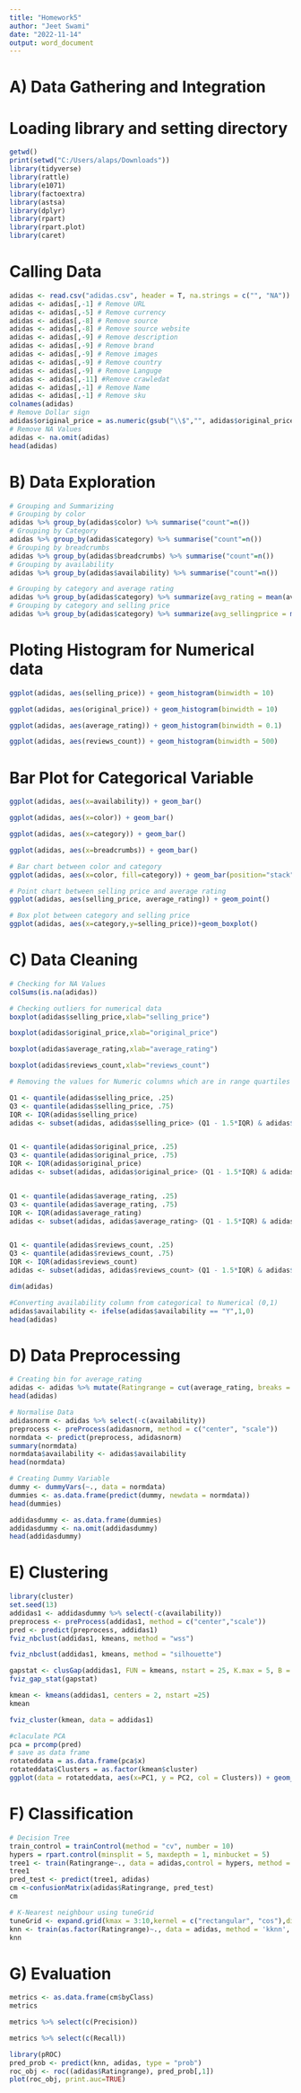 ---
title: "Homework5"
author: "Jeet Swami"
date: "2022-11-14"
output: word_document
---


# A) Data Gathering and Integration
# Loading library and setting directory
```{r}
getwd()
print(setwd("C:/Users/alaps/Downloads"))
library(tidyverse)
library(rattle)
library(e1071)
library(factoextra)
library(astsa)
library(dplyr)
library(rpart)
library(rpart.plot)
library(caret)
```

# Calling Data

```{r}
adidas <- read.csv("adidas.csv", header = T, na.strings = c("", "NA"))
adidas <- adidas[,-1] # Remove URL
adidas <- adidas[,-5] # Remove currency
adidas <- adidas[,-8] # Remove source
adidas <- adidas[,-8] # Remove source website
adidas <- adidas[,-9] # Remove description
adidas <- adidas[,-9] # Remove brand
adidas <- adidas[,-9] # Remove images
adidas <- adidas[,-9] # Remove country
adidas <- adidas[,-9] # Remove Languge
adidas <- adidas[,-11] #Remove crawledat
adidas <- adidas[,-1] # Remove Name
adidas <- adidas[,-1] # Remove sku
colnames(adidas)
# Remove Dollar sign
adidas$original_price = as.numeric(gsub("\\$","", adidas$original_price))
# Remove NA Values 
adidas <- na.omit(adidas)
head(adidas)
```

# B) Data Exploration

```{r}
# Grouping and Summarizing
# Grouping by color
adidas %>% group_by(adidas$color) %>% summarise("count"=n())
# Grouping by Category
adidas %>% group_by(adidas$category) %>% summarise("count"=n())
# Grouping by breadcrumbs
adidas %>% group_by(adidas$breadcrumbs) %>% summarise("count"=n())
# Grouping by availability
adidas %>% group_by(adidas$availability) %>% summarise("count"=n())

# Grouping by category and average rating
adidas %>% group_by(adidas$category) %>% summarize(avg_rating = mean(average_rating,na.rm=TRUE))
# Grouping by category and selling price
adidas %>% group_by(adidas$category) %>% summarize(avg_sellingprice = mean(selling_price,na.rm=TRUE))
```


# Ploting Histogram for Numerical data

```{r}
ggplot(adidas, aes(selling_price)) + geom_histogram(binwidth = 10)
```


```{r}
ggplot(adidas, aes(original_price)) + geom_histogram(binwidth = 10)
```


```{r}
ggplot(adidas, aes(average_rating)) + geom_histogram(binwidth = 0.1)
```


```{r}
ggplot(adidas, aes(reviews_count)) + geom_histogram(binwidth = 500)
```

# Bar Plot for Categorical Variable

```{r}
ggplot(adidas, aes(x=availability)) + geom_bar()
```


```{r}
ggplot(adidas, aes(x=color)) + geom_bar()
```


```{r}
ggplot(adidas, aes(x=category)) + geom_bar()
```

```{r}
ggplot(adidas, aes(x=breadcrumbs)) + geom_bar()
```


```{r}
# Bar chart between color and category
ggplot(adidas, aes(x=color, fill=category)) + geom_bar(position="stack")
```


```{r}
# Point chart between selling price and average rating
ggplot(adidas, aes(selling_price, average_rating)) + geom_point()
```


```{r}
# Box plot between category and selling price
ggplot(adidas, aes(x=category,y=selling_price))+geom_boxplot()
```


# C) Data Cleaning

```{r}
# Checking for NA Values
colSums(is.na(adidas))
```


```{r}
# Checking outliers for numerical data
boxplot(adidas$selling_price,xlab="selling_price")
```


```{r}
boxplot(adidas$original_price,xlab="original_price")
```


```{r}
boxplot(adidas$average_rating,xlab="average_rating")
```


```{r}
boxplot(adidas$reviews_count,xlab="reviews_count")
```


```{r}
# Removing the values for Numeric columns which are in range quartiles +/- 1.5 * IQR

Q1 <- quantile(adidas$selling_price, .25)
Q3 <- quantile(adidas$selling_price, .75)
IQR <- IQR(adidas$selling_price)
adidas <- subset(adidas, adidas$selling_price> (Q1 - 1.5*IQR) & adidas$selling_price< (Q3 + 1.5*IQR))


Q1 <- quantile(adidas$original_price, .25)
Q3 <- quantile(adidas$original_price, .75)
IQR <- IQR(adidas$original_price)
adidas <- subset(adidas, adidas$original_price> (Q1 - 1.5*IQR) & adidas$original_price< (Q3 + 1.5*IQR))


Q1 <- quantile(adidas$average_rating, .25)
Q3 <- quantile(adidas$average_rating, .75)
IQR <- IQR(adidas$average_rating)
adidas <- subset(adidas, adidas$average_rating> (Q1 - 1.5*IQR) & adidas$average_rating< (Q3 + 1.5*IQR))


Q1 <- quantile(adidas$reviews_count, .25)
Q3 <- quantile(adidas$reviews_count, .75)
IQR <- IQR(adidas$reviews_count)
adidas <- subset(adidas, adidas$reviews_count> (Q1 - 1.5*IQR) & adidas$reviews_count< (Q3 + 1.5*IQR))

dim(adidas)
```


```{r}
#Converting availability column from categorical to Numerical (0,1)
adidas$availability <- ifelse(adidas$availability == "Y",1,0)
head(adidas)
```

# D) Data Preprocessing


```{r}
# Creating bin for average_rating
adidas <- adidas %>% mutate(Ratingrange = cut(average_rating, breaks = c(0,4.6,4.8,5.0),labels=c("Poor","Good","VeryGood")))
head(adidas)
```


```{r}
# Normalise Data
adidasnorm <- adidas %>% select(-c(availability))
preprocess <- preProcess(adidasnorm, method = c("center", "scale"))
normdata <- predict(preprocess, adidasnorm)
summary(normdata)
normdata$availability <- adidas$availability
head(normdata)
```


```{r}
# Creating Dummy Variable
dummy <- dummyVars(~., data = normdata)
dummies <- as.data.frame(predict(dummy, newdata = normdata))
head(dummies)
```


```{r}
addidasdummy <- as.data.frame(dummies)
addidasdummy <- na.omit(addidasdummy)
head(addidasdummy)
```


# E) Clustering

```{r}
library(cluster)
set.seed(13)
addidas1 <- addidasdummy %>% select(-c(availability))
preprocess <- preProcess(addidas1, method = c("center","scale"))
pred <- predict(preprocess, addidas1)
fviz_nbclust(addidas1, kmeans, method = "wss")
```


```{r}
fviz_nbclust(addidas1, kmeans, method = "silhouette")
```


```{r}
gapstat <- clusGap(addidas1, FUN = kmeans, nstart = 25, K.max = 5, B = 50)
fviz_gap_stat(gapstat)
```


```{r}
kmean <- kmeans(addidas1, centers = 2, nstart =25)
kmean
```


```{r}
fviz_cluster(kmean, data = addidas1)
```


```{r}
#claculate PCA
pca = prcomp(pred)
# save as data frame
rotateddata = as.data.frame(pca$x)
rotateddata$Clusters = as.factor(kmean$cluster)
ggplot(data = rotateddata, aes(x=PC1, y = PC2, col = Clusters)) + geom_point()
```

# F) Classification

```{r}
# Decision Tree
train_control = trainControl(method = "cv", number = 10)
hypers = rpart.control(minsplit = 5, maxdepth = 1, minbucket = 5)
tree1 <- train(Ratingrange~., data = adidas,control = hypers, method = "rpart1SE", trControl = train_control)
tree1
pred_test <- predict(tree1, adidas)
cm <-confusionMatrix(adidas$Ratingrange, pred_test)
cm
```



```{r}
# K-Nearest neighbour using tuneGrid
tuneGrid <- expand.grid(kmax = 3:10,kernel = c("rectangular", "cos"),distance = 1:3)
knn <- train(as.factor(Ratingrange)~., data = adidas, method = 'kknn', trControl = train_control, tuneGrid = tuneGrid)
knn
```



# G) Evaluation

```{r}
metrics <- as.data.frame(cm$byClass)
metrics
```


```{r}
metrics %>% select(c(Precision))
```


```{r}
metrics %>% select(c(Recall))
```


```{r}
library(pROC)
pred_prob <- predict(knn, adidas, type = "prob")
roc_obj <- roc((adidas$Ratingrange), pred_prob[,1])
plot(roc_obj, print.auc=TRUE)
```


